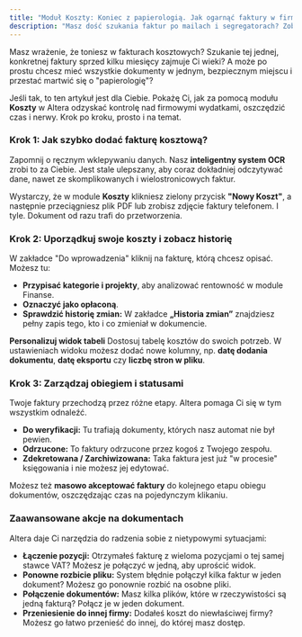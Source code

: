 ```yaml
---
title: "Moduł Koszty: Koniec z papierologią. Jak ogarnąć faktury w firmie?"
description: "Masz dość szukania faktur po mailach i segregatorach? Zobacz, jak moduł Koszty w Altera zamienia chaos w porządek. Dodaj fakturę jednym kliknięciem i zapomnij o ręcznym przepisywaniu danych."
---
```


Masz wrażenie, że toniesz w fakturach kosztowych? Szukanie tej jednej, konkretnej faktury sprzed kilku miesięcy zajmuje Ci wieki? A może po prostu chcesz mieć wszystkie dokumenty w jednym, bezpiecznym miejscu i przestać martwić się o "papierologię"?

Jeśli tak, to ten artykuł jest dla Ciebie. Pokażę Ci, jak za pomocą modułu **Koszty** w Altera odzyskać kontrolę nad firmowymi wydatkami, oszczędzić czas i nerwy. Krok po kroku, prosto i na temat.

### Krok 1: Jak szybko dodać fakturę kosztową?

Zapomnij o ręcznym wklepywaniu danych. Nasz **inteligentny system OCR** zrobi to za Ciebie. Jest stale ulepszany, aby coraz dokładniej odczytywać dane, nawet ze skomplikowanych i wielostronicowych faktur.

Wystarczy, że w module **Koszty** klikniesz zielony przycisk **"Nowy Koszt"**, a następnie przeciągniesz plik PDF lub zrobisz zdjęcie faktury telefonem. I tyle. Dokument od razu trafi do przetworzenia.

### Krok 2: Uporządkuj swoje koszty i zobacz historię

W zakładce "Do wprowadzenia" kliknij na fakturę, którą chcesz opisać. Możesz tu:
* **Przypisać kategorie i projekty**, aby analizować rentowność w module Finanse.
* **Oznaczyć jako opłaconą**.
* **Sprawdzić historię zmian:** W zakładce **„Historia zmian”** znajdziesz pełny zapis tego, kto i co zmieniał w dokumencie.

**Personalizuj widok tabeli**
Dostosuj tabelę kosztów do swoich potrzeb. W ustawieniach widoku możesz dodać nowe kolumny, np. **datę dodania dokumentu**, **datę eksportu** czy **liczbę stron w pliku**.

### Krok 3: Zarządzaj obiegiem i statusami

Twoje faktury przechodzą przez różne etapy. Altera pomaga Ci się w tym wszystkim odnaleźć.
* **Do weryfikacji:** Tu trafiają dokumenty, których nasz automat nie był pewien.
* **Odrzucone:** To faktury odrzucone przez kogoś z Twojego zespołu.
* **Zdekretowana / Zarchiwizowana:** Taka faktura jest już "w procesie" księgowania i nie możesz jej edytować.

Możesz też **masowo akceptować faktury** do kolejnego etapu obiegu dokumentów, oszczędzając czas na pojedynczym klikaniu.

### Zaawansowane akcje na dokumentach

Altera daje Ci narzędzia do radzenia sobie z nietypowymi sytuacjami:
* **Łączenie pozycji:** Otrzymałeś fakturę z wieloma pozycjami o tej samej stawce VAT? Możesz je połączyć w jedną, aby uprościć widok.
* **Ponowne rozbicie pliku:** System błędnie połączył kilka faktur w jeden dokument? Możesz go ponownie rozbić na osobne pliki.
* **Połączenie dokumentów:** Masz kilka plików, które w rzeczywistości są jedną fakturą? Połącz je w jeden dokument.
* **Przeniesienie do innej firmy:** Dodałeś koszt do niewłaściwej firmy? Możesz go łatwo przenieść do innej, do której masz dostęp.